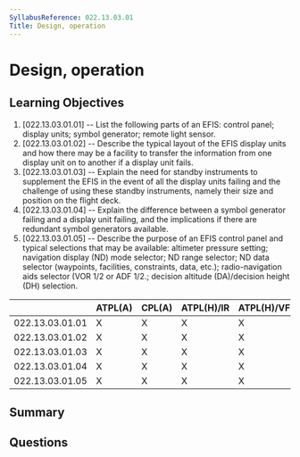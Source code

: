 ```yaml
---
SyllabusReference: 022.13.03.01
Title: Design, operation
---
```


# Design, operation

## Learning Objectives

1. [022.13.03.01.01] -- List the following parts of an EFIS: control panel;
   display units; symbol generator; remote light sensor.
2. [022.13.03.01.02] -- Describe the typical layout of the EFIS display units
   and how there may be a facility to transfer the information from one display
   unit on to another if a display unit fails.
3. [022.13.03.01.03] -- Explain the need for standby instruments to supplement
   the EFIS in the event of all the display units failing and the challenge of
   using these standby instruments, namely their size and position on the flight
   deck.
4. [022.13.03.01.04] -- Explain the difference between a symbol generator
   failing and a display unit failing, and the implications if there are
   redundant symbol generators available.
5. [022.13.03.01.05] -- Describe the purpose of an EFIS control panel and
   typical selections that may be available: altimeter pressure setting;
   navigation display (ND) mode selector; ND range selector; ND data selector
   (waypoints, facilities, constraints, data, etc.); radio-navigation aids
   selector (VOR 1/2 or ADF 1/2.; decision altitude (DA)/decision height (DH)
   selection.

|                 | ATPL(A) | CPL(A) | ATPL(H)/IR | ATPL(H)/VFR | CPL(H) | IR  | CBIR(A) |
| --------------- | ------- | ------ | ---------- | ----------- | ------ | --- | ------- |
| 022.13.03.01.01 | X       | X      | X          | X           | X      | X   |         |
| 022.13.03.01.02 | X       | X      | X          | X           | X      | X   |         |
| 022.13.03.01.03 | X       | X      | X          | X           | X      | X   |         |
| 022.13.03.01.04 | X       | X      | X          | X           | X      | X   |         |
| 022.13.03.01.05 | X       | X      | X          | X           | X      | X   |         |

## Summary

## Questions

